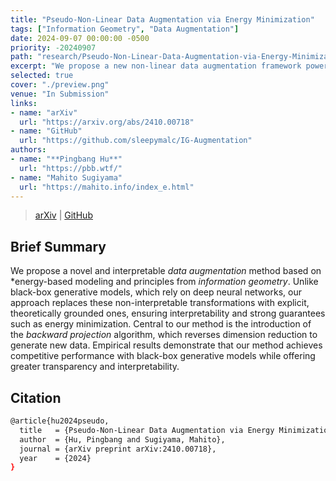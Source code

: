 ```yaml
---
title: "Pseudo-Non-Linear Data Augmentation via Energy Minimization"
tags: ["Information Geometry", "Data Augmentation"]
date: 2024-09-07 00:00:00 -0500
priority: -20240907
path: "research/Pseudo-Non-Linear-Data-Augmentation-via-Energy-Minimization"
excerpt: "We propose a new non-linear data augmentation framework powered by information geometry."
selected: true
cover: "./preview.png"
venue: "In Submission"
links:
- name: "arXiv"
  url: "https://arxiv.org/abs/2410.00718"
- name: "GitHub"
  url: "https://github.com/sleepymalc/IG-Augmentation"
authors:
- name: "**Pingbang Hu**"
  url: "https://pbb.wtf/"
- name: "Mahito Sugiyama"
  url: "https://mahito.info/index_e.html"
---
```


> [arXiv](https://arxiv.org/abs/2410.00718) | [GitHub](https://github.com/sleepymalc/IG-Augmentation)

## Brief Summary

We propose a novel and interpretable *data augmentation* method based on *energy-based modeling and principles from *information geometry*. Unlike black-box generative models, which rely on deep neural networks, our approach replaces these non-interpretable transformations with explicit, theoretically grounded ones, ensuring interpretability and strong guarantees such as energy minimization. Central to our method is the introduction of the *backward projection* algorithm, which reverses dimension reduction to generate new data. Empirical results demonstrate that our method achieves competitive performance with black-box generative models while offering greater transparency and interpretability.

## Citation

```bash
@article{hu2024pseudo,
  title   = {Pseudo-Non-Linear Data Augmentation via Energy Minimization},
  author  = {Hu, Pingbang and Sugiyama, Mahito},
  journal = {arXiv preprint arXiv:2410.00718},
  year    = {2024}
}
```
